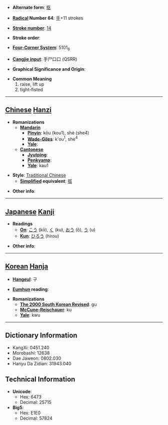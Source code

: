 * '''Alternate form''': [[抠]]

* '''[[Wiktionary:Chinese radical index| Radical]] Number 64''': [[Wiktionary:Chinese radical index 手|手]]+11 strokes

* '''[[Wiktionary:Chinese total strokes index|Stroke number]]''': [[Wiktionary:Chinese total strokes index 14|14]]

* '''Stroke order''': 

* '''[[Wiktionary:Chinese four corner index|Four-Corner System]]''': 5101<sub>6</sub>

* '''[[Wiktionary:Chinese Cangjie index|Cangjie input]]''': 手尸口口 (QSRR)

* '''Graphical Significance and Origin''': 

* '''Common Meaning'''
*#raise, lift up
*# tight-fisted


----

== [[Chinese]] [[Hanzi]] ==

* '''Romanizations'''
** '''[[Mandarin]]'''
*** '''[[Pinyin]]''': kōu (kou1), shè (she4)
*** '''[[Wade-Giles]]''': k'ou<sup>1</sup>, she<sup>4</sup>
*** '''[[Yale]]''': 
** '''[[Cantonese]]'''
*** '''[[Jyutping]]''':
*** '''[[Penkyamp]]''': 
*** '''[[Yale]]''': kau1

* '''Style''': [[Traditional Chinese]] 
** '''[[Simplified Chinese|Simplified]] equivalent''': [[抠]]

* '''Other info''': 

----

== [[Japanese]] [[Kanji]] ==

* '''Readings'''
** '''[[On]]''': [[こう]] (kō), [[く]] (ku), [[おう]] (ō), [[う]] (u)
** '''[[Kun]]''': [[ひろう]] (hirou)

* '''Other info''':  

----

== [[Korean]] [[Hanja]] ==

* '''[[Hangeul]]''': 구

* '''[[Eumhun]] reading''': 

* '''Romanizations'''
** '''[[The 2000 South Korean Revised Romanization|The 2000 South Korean Revised]]''': gu
** '''[[McCune-Reischauer]]''': ku
** '''[[Yale]]''': kwu

----

== Dictionary Information ==

* KangXi: 0451.240
* Morobashi: 12638
* Dae Jaweon: 0802.030
* Hanyu Da Zidian: 31943.040

== Technical Information ==

* '''Unicode''':
** Hex: 6473
** Decimal: 25715
* '''Big5''':
** Hex: E1E0
** Decimal: 57824
